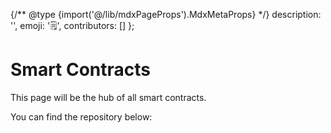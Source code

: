 
{/** @type {import('@/lib/mdxPageProps').MdxMetaProps} */}
    description: '',
    emoji: '🗒️',
    contributors: []
};

# Smart Contracts

This page will be the hub of all smart contracts.

<SmartContractMap />

You can find the repository below:

<Repository src="ensdomains/ens-contracts" description="Ethereum Name Service Contracts"/>
